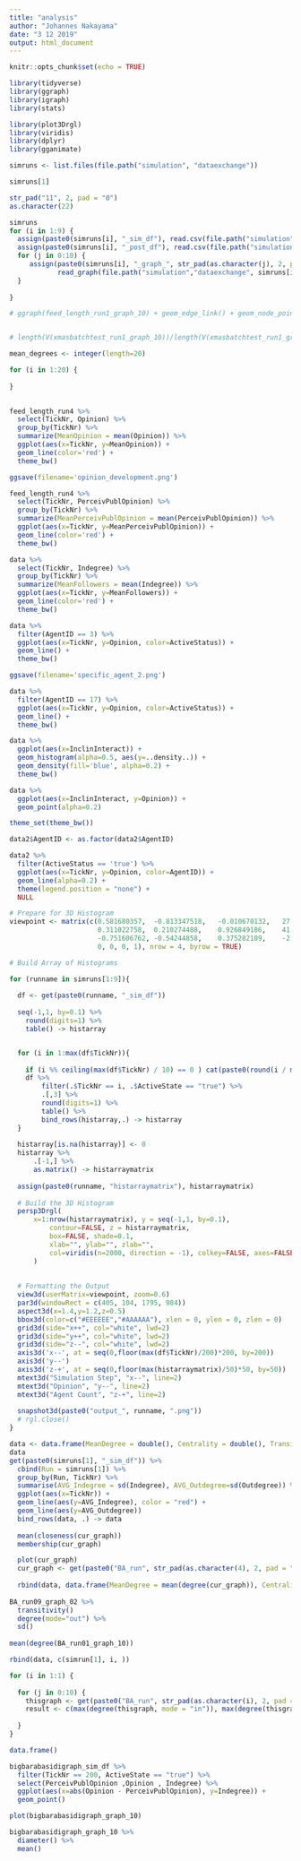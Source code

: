 ```yaml
---
title: "analysis"
author: "Johannes Nakayama"
date: "3 12 2019"
output: html_document
---
```


```r

knitr::opts_chunk$set(echo = TRUE)

library(tidyverse)
library(ggraph)
library(igraph)
library(stats)

library(plot3Drgl)
library(viridis)
library(dplyr)
library(gganimate)

```

```r

simruns <- list.files(file.path("simulation", "dataexchange"))

simruns[1]

str_pad("11", 2, pad = "0")
as.character(22)

simruns
for (i in 1:9) {
  assign(paste0(simruns[i], "_sim_df"), read.csv(file.path("simulation", "dataexchange", simruns[i], "sim_df.csv")))
  assign(paste0(simruns[i], "_post_df"), read.csv(file.path("simulation","dataexchange", simruns[i], "post_df.csv")))
  for (j in 0:10) {
     assign(paste0(simruns[i], "_graph_", str_pad(as.character(j), 2, pad = "0")), 
            read_graph(file.path("simulation","dataexchange", simruns[i], paste0("graph_", str_pad(as.character(j+1), 2, pad = "0"), ".gml")), format = "gml"))
  }
    
}

# ggraph(feed_length_run1_graph_10) + geom_edge_link() + geom_node_point() + theme_graph()


# length(V(xmasbatchtest_run1_graph_10))/length(V(xmasbatchtest_run1_graph_0))


```

```r

mean_degrees <- integer(length=20)

for (i in 1:20) {
  
}
  

```


```r

feed_length_run4 %>% 
  select(TickNr, Opinion) %>% 
  group_by(TickNr) %>% 
  summarize(MeanOpinion = mean(Opinion)) %>% 
  ggplot(aes(x=TickNr, y=MeanOpinion)) +
  geom_line(color='red') + 
  theme_bw()

ggsave(filename='opinion_development.png')

```


```r

feed_length_run4 %>% 
  select(TickNr, PerceivPublOpinion) %>% 
  group_by(TickNr) %>% 
  summarize(MeanPerceivPublOpinion = mean(PerceivPublOpinion)) %>% 
  ggplot(aes(x=TickNr, y=MeanPerceivPublOpinion)) +
  geom_line(color='red') + 
  theme_bw()

```


```r

data %>% 
  select(TickNr, Indegree) %>% 
  group_by(TickNr) %>% 
  summarize(MeanFollowers = mean(Indegree)) %>% 
  ggplot(aes(x=TickNr, y=MeanFollowers)) +
  geom_line(color='red') + 
  theme_bw()

```


```r

data %>% 
  filter(AgentID == 3) %>%
  ggplot(aes(x=TickNr, y=Opinion, color=ActiveStatus)) +
  geom_line() +
  theme_bw()

ggsave(filename='specific_agent_2.png')

```

```r

data %>% 
  filter(AgentID == 17) %>%
  ggplot(aes(x=TickNr, y=Opinion, color=ActiveStatus)) +
  geom_line() +
  theme_bw()

```

```r

data %>% 
  ggplot(aes(x=InclinInteract)) +
  geom_histogram(alpha=0.5, aes(y=..density..)) +
  geom_density(fill='blue', alpha=0.2) +
  theme_bw()

```

```r

data %>% 
  ggplot(aes(x=InclinInteract, y=Opinion)) +
  geom_point(alpha=0.2)

```



```r

theme_set(theme_bw())

data2$AgentID <- as.factor(data2$AgentID)

data2 %>%  
  filter(ActiveStatus == 'true') %>% 
  ggplot(aes(x=TickNr, y=Opinion, color=AgentID)) +
  geom_line(alpha=0.2) +
  theme(legend.position = "none") +
  NULL

```


```r

# Prepare for 3D Histogram
viewpoint <- matrix(c(0.581680357,	-0.813347518,	-0.010670132,	27.88446792,
                      0.311022758,	0.210274488,	0.926849186,	41.81242048,
                      -0.751606762,	-0.54244858,	0.375282109,	-2.694485856,
                      0, 0, 0, 1), nrow = 4, byrow = TRUE)

# Build Array of Histograms

for (runname in simruns[1:9]){
  
  df <- get(paste0(runname, "_sim_df"))
  
  seq(-1,1, by=0.1) %>%
    round(digits=1) %>%
    table() -> histarray


  for (i in 1:max(df$TickNr)){
    
    if (i %% ceiling(max(df$TickNr) / 10) == 0 ) cat(paste0(round(i / max(df$TickNr) * 100), '% --- '))
    df %>%
        filter(.$TickNr == i, .$ActiveState == "true") %>%
        .[,3] %>%
        round(digits=1) %>%
        table() %>%
        bind_rows(histarray,.) -> histarray
  }
  
  histarray[is.na(histarray)] <- 0
  histarray %>%
      .[-1,] %>%
      as.matrix() -> histarraymatrix
  
  assign(paste0(runname, "histarraymatrix"), histarraymatrix)
  
  # Build the 3D Histogram
  persp3Drgl(
      x=1:nrow(histarraymatrix), y = seq(-1,1, by=0.1),
          contour=FALSE, z = histarraymatrix,
          box=FALSE, shade=0.1,
          xlab="", ylab="", zlab="",
          col=viridis(n=2000, direction = -1), colkey=FALSE, axes=FALSE
      )
  
  
  # Formatting the Output
  view3d(userMatrix=viewpoint, zoom=0.6)
  par3d(windowRect = c(405, 104, 1795, 984))
  aspect3d(x=1.4,y=1.2,z=0.5)
  bbox3d(color=c("#EEEEEE","#AAAAAA"), xlen = 0, ylen = 0, zlen = 0)
  grid3d(side="x++", col="white", lwd=2)
  grid3d(side="y++", col="white", lwd=2)
  grid3d(side="z--", col="white", lwd=2)
  axis3d('x--', at = seq(0,floor(max(df$TickNr)/200)*200, by=200))
  axis3d('y--')
  axis3d('z-+', at = seq(0,floor(max(histarraymatrix)/50)*50, by=50))
  mtext3d("Simulation Step", "x--", line=2)
  mtext3d("Opinion", "y--", line=2)
  mtext3d("Agent Count", "z-+", line=2)
  
  snapshot3d(paste0("output_", runname, ".png"))
  # rgl.close()
}


```


```r

data <- data.frame(MeanDegree = double(), Centrality = double(), Transitivity = double())
data
get(paste0(simruns[1], "_sim_df")) %>% 
  cbind(Run = simruns[1]) %>% 
  group_by(Run, TickNr) %>% 
  summarise(AVG_Indegree = sd(Indegree), AVG_Outdegree=sd(Outdegree)) %>% 
  ggplot(aes(x=TickNr)) +
  geom_line(aes(y=AVG_Indegree), color = "red") +
  geom_line(aes(y=AVG_Outdegree))
  bind_rows(data, .) -> data
  
  mean(closeness(cur_graph))
  membership(cur_graph)

  plot(cur_graph)
  cur_graph <- get(paste0("BA_run", str_pad(as.character(4), 2, pad = "0"), "_graph_", str_pad(as.character(10), 2, pad = "0")))
  
  rbind(data, data.frame(MeanDegree = mean(degree(cur_graph)), Centrality = mean(closeness(cur_graph)), Transitivity = transitivity(cur_graph)))
  
BA_run09_graph_02 %>% 
  transitivity()
  degree(mode="out") %>% 
  sd()
  
mean(degree(BA_run01_graph_10))  

rbind(data, c(simrun[1], i, ))

for (i in 1:1) {
  
  for (j in 0:10) {
    thisgraph <- get(paste0("BA_run", str_pad(as.character(i), 2, pad = "0"), "_graph_", str_pad(as.character(j), 2, pad = "0")))
    result <- c(max(degree(thisgraph, mode = "in")), max(degree(thisgraph, mode = "out")))
      
  }
}

data.frame()

bigbarabasidigraph_sim_df %>% 
  filter(TickNr == 200, ActiveState == "true") %>% 
  select(PerceivPublOpinion ,Opinion , Indegree) %>% 
  ggplot(aes(x=abs(Opinion - PerceivPublOpinion), y=Indegree)) +
  geom_point()

plot(bigbarabasidigraph_graph_10)

bigbarabasidigraph_graph_10 %>% 
  diameter() %>% 
  mean()
  
```

